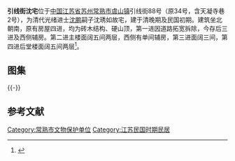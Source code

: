 {{文物保护单位
| 级别 = 市级
| 省名 = 江苏省
| 市/县名 = 常熟市
| 名称 = 引线街沈宅
| 图片 =
| 编号 = 7-16
| 分类 = 古建筑
| 时代 = 民国
| 所在 = 虞山镇引线街88号
| 登录 = 2009年5月
}} 
'''引线街沈宅'''位于[[中国|中国]][[江苏省|江苏省]][[苏州|苏州]][[常熟市|常熟市]][[虞山镇|虞山镇]]引线街88号（原34号，含天凝寺巷2号），为清代光绪进士[[沈鹏|沈鹏]]嗣子沈琇如故宅，建于清晚期及民国初期。建筑坐北朝南，原有房屋四进，均为砖木结构、硬山顶，第一进因道路拓宽拆除，今存后三进及西侧辅房。第二进主楼面阔五间两层，西侧有单间辅房，第三进面阔三间，第四进后堂楼面阔五间两层<ref>{{cite web|url=http://www.changshu.gov.cn/zgcs/InfoDetail/?InfoID=1b66f6a7-482e-43bc-96ad-08420127d005&CategoryNum=001002005|title=《引线街沈宅》|accessdate=2015-03-06|work=|publisher=常熟市政府|archive-date=2015-09-23|archive-url=https://web.archive.org/web/20150923202237/http://www.changshu.gov.cn/zgcs/InfoDetail/?InfoID=1b66f6a7-482e-43bc-96ad-08420127d005&CategoryNum=001002005|dead-url=no}}</ref>。
== 图集 ==
{{multiple image
| align  = left
| width = 240
| image1 = Former Residence of Shen Xiuru 01 2014-10.JPG
| caption1 = 沿引线街墙门（新建）
| image2 = Former Residence of Shen Xiuru 04 2014-10.JPG
| caption2 = 主楼，前设廊，廊柱为方形
}}
{{-}}
==参考文献==
{{reflist|2}}
{{DEFAULTSORT:Y}}
{{commons category|Former Residence of Shen Xiuru}}
[[Category:常熟市文物保护单位|Category:常熟市文物保护单位]]
[[Category:江苏民国时期民居|Category:江苏民国时期民居]]
